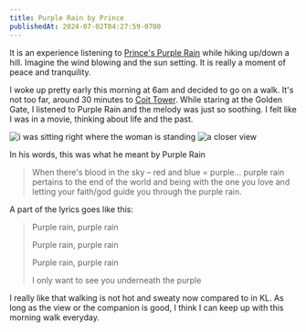 ```yaml
---
title: Purple Rain by Prince
publishedAt: 2024-07-02T04:27:59-0700
---
```


It is an experience listening to [Prince's Purple Rain](https://www.youtube.com/watch?v=TvnYmWpD_T8) while hiking up/down a hill. Imagine the wind blowing and the sun setting. It is really a moment of peace and tranquility. 

I woke up pretty early this morning at 6am and decided to go on a walk. It's not too far, around 30 minutes to [Coit Tower](https://www.youtube.com/watch?v=TvnYmWpD_T8). While staring at the Golden Gate, I listened to Purple Rain and the melody was just so soothing. I felt like I was in a movie, thinking about life and the past.

<Image src='/images/coit-tower.png' alt='i was sitting right where the woman is standing' />

<Image src='/images/coit-tower2.png' alt='a closer view' />

In his words, this was what he meant by Purple Rain

> When there's blood in the sky – red and blue = purple... purple rain pertains to the end of the world and being with the one you love and letting your faith/god guide you through the purple rain.

A part of the lyrics goes like this:

> Purple rain, purple rain
> 
> Purple rain, purple rain
> 
> Purple rain, purple rain
> 
> I only want to see you underneath the purple 

I really like that walking is not hot and sweaty now compared to in KL. As long as the view or the companion is good, I think I can keep up with this morning walk everyday.
